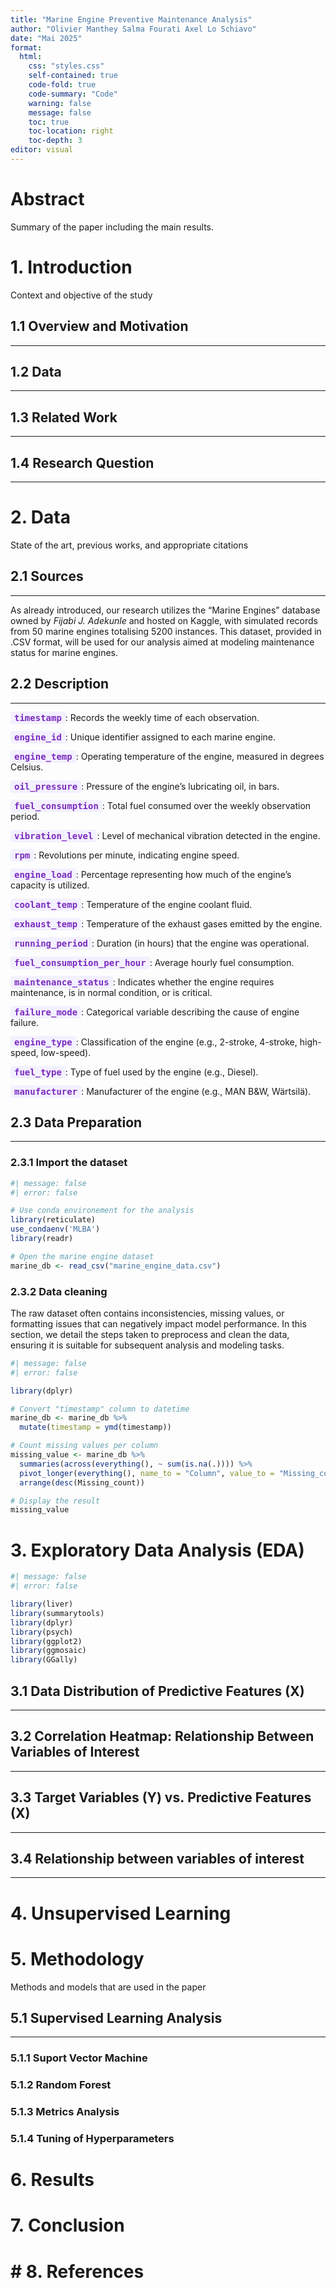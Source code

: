 ---
title: "Marine Engine Preventive Maintenance Analysis"
author: "Olivier Manthey Salma Fourati Axel Lo Schiavo"
date: "Mai 2025"
format:
  html:
    css: "styles.css"
    self-contained: true
    code-fold: true
    code-summary: "Code"
    warning: false
    message: false
    toc: true
    toc-location: right
    toc-depth: 3
editor: visual
---

# Abstract

Summary of the paper including the main results.

# 1. Introduction

Context and objective of the study

## 1.1 Overview and Motivation

------------------------------------------------------------------------

## 1.2 Data

------------------------------------------------------------------------

## 1.3 Related Work

------------------------------------------------------------------------

## 1.4 Research Question

------------------------------------------------------------------------

# 2. Data

State of the art, previous works, and appropriate citations

## 2.1 Sources

------------------------------------------------------------------------

As already introduced, our research utilizes the “Marine Engines” database owned by *Fijabi J. Adekunle* and hosted on Kaggle, with simulated records from 50 marine engines totalising 5200 instances. This dataset, provided in .CSV format, will be used for our analysis aimed at modeling maintenance status for marine engines.

## 2.2 Description

------------------------------------------------------------------------

[timestamp]{style="background-color:#f3f0ff; color:#7b2cbf; font-weight:bold; padding:2px 6px; border-radius:4px; font-family:monospace;"}: Records the weekly time of each observation.

[engine_id]{style="background-color:#f3f0ff; color:#7b2cbf; font-weight:bold; padding:2px 6px; border-radius:4px; font-family:monospace;"}: Unique identifier assigned to each marine engine.

[engine_temp]{style="background-color:#f3f0ff; color:#7b2cbf; font-weight:bold; padding:2px 6px; border-radius:4px; font-family:monospace;"}: Operating temperature of the engine, measured in degrees Celsius.

[oil_pressure]{style="background-color:#f3f0ff; color:#7b2cbf; font-weight:bold; padding:2px 6px; border-radius:4px; font-family:monospace;"}: Pressure of the engine's lubricating oil, in bars.

[fuel_consumption]{style="background-color:#f3f0ff; color:#7b2cbf; font-weight:bold; padding:2px 6px; border-radius:4px; font-family:monospace;"}: Total fuel consumed over the weekly observation period.

[vibration_level]{style="background-color:#f3f0ff; color:#7b2cbf; font-weight:bold; padding:2px 6px; border-radius:4px; font-family:monospace;"}: Level of mechanical vibration detected in the engine.

[rpm]{style="background-color:#f3f0ff; color:#7b2cbf; font-weight:bold; padding:2px 6px; border-radius:4px; font-family:monospace;"}: Revolutions per minute, indicating engine speed.

[engine_load]{style="background-color:#f3f0ff; color:#7b2cbf; font-weight:bold; padding:2px 6px; border-radius:4px; font-family:monospace;"}: Percentage representing how much of the engine's capacity is utilized.

[coolant_temp]{style="background-color:#f3f0ff; color:#7b2cbf; font-weight:bold; padding:2px 6px; border-radius:4px; font-family:monospace;"}: Temperature of the engine coolant fluid.

[exhaust_temp]{style="background-color:#f3f0ff; color:#7b2cbf; font-weight:bold; padding:2px 6px; border-radius:4px; font-family:monospace;"}: Temperature of the exhaust gases emitted by the engine.

[running_period]{style="background-color:#f3f0ff; color:#7b2cbf; font-weight:bold; padding:2px 6px; border-radius:4px; font-family:monospace;"}: Duration (in hours) that the engine was operational.

[fuel_consumption_per_hour]{style="background-color:#f3f0ff; color:#7b2cbf; font-weight:bold; padding:2px 6px; border-radius:4px; font-family:monospace;"}: Average hourly fuel consumption.

[maintenance_status]{style="background-color:#f3f0ff; color:#7b2cbf; font-weight:bold; padding:2px 6px; border-radius:4px; font-family:monospace;"}: Indicates whether the engine requires maintenance, is in normal condition, or is critical.

[failure_mode]{style="background-color:#f3f0ff; color:#7b2cbf; font-weight:bold; padding:2px 6px; border-radius:4px; font-family:monospace;"}: Categorical variable describing the cause of engine failure.

[engine_type]{style="background-color:#f3f0ff; color:#7b2cbf; font-weight:bold; padding:2px 6px; border-radius:4px; font-family:monospace;"}: Classification of the engine (e.g., 2-stroke, 4-stroke, high-speed, low-speed).

[fuel_type]{style="background-color:#f3f0ff; color:#7b2cbf; font-weight:bold; padding:2px 6px; border-radius:4px; font-family:monospace;"}: Type of fuel used by the engine (e.g., Diesel).

[manufacturer]{style="background-color:#f3f0ff; color:#7b2cbf; font-weight:bold; padding:2px 6px; border-radius:4px; font-family:monospace;"}: Manufacturer of the engine (e.g., MAN B&W, Wärtsilä).

## 2.3 Data Preparation

------------------------------------------------------------------------

### 2.3.1 Import the dataset

```{r}
#| message: false
#| error: false 

# Use conda environement for the analysis
library(reticulate)
use_condaenv('MLBA')
library(readr)

# Open the marine engine dataset
marine_db <- read_csv("marine_engine_data.csv")
```

### 2.3.2 Data cleaning

The raw dataset often contains inconsistencies, missing values, or formatting issues that can negatively impact model performance. In this section, we detail the steps taken to preprocess and clean the data, ensuring it is suitable for subsequent analysis and modeling tasks.

```{r}
#| message: false
#| error: false

library(dplyr)

# Convert "timestamp" column to datetime
marine_db <- marine_db %>%
  mutate(timestamp = ymd(timestamp))

# Count missing values per column
missing_value <- marine_db %>%
  summaries(across(everything(), ~ sum(is.na(.)))) %>%
  pivot_longer(everything(), name_to = "Column", value_to = "Missing_count") %>%
  arrange(desc(Missing_count))

# Display the result
missing_value
```

# 3. **Exploratory Data Analysis (EDA)**

```{r}
#| message: false
#| error: false

library(liver)
library(summarytools)
library(dplyr)
library(psych)
library(ggplot2)
library(ggmosaic)
library(GGally)
```

## **3.1 Data Distribution of Predictive Features (X)**

------------------------------------------------------------------------

## **3.2 Correlation Heatmap: Relationship Between Variables of Interest**

------------------------------------------------------------------------

## **3.3 Target Variables (Y) vs. Predictive Features (X)**

------------------------------------------------------------------------

## **3.4 Relationship between variables of interest**

------------------------------------------------------------------------

# **4. Unsupervised Learning**

# 5. Methodology

Methods and models that are used in the paper

## 5.1 Supervised Learning Analysis

------------------------------------------------------------------------

### 5.1.1 Suport Vector Machine

### 5.1.2 Random Forest

### 5.1.3 Metrics Analysis

### 5.1.4 Tuning of Hyperparameters

# 6. Results

# 7. Conclusion

# \# 8. References
